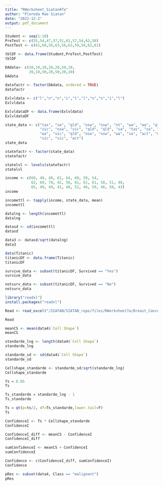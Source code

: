 ---
title: "RWorksheet_Siatan#7a"
author: "Floreda Mae Siatan"
date: "2022-12-2"
output: pdf_document
---

```{r vector1}
Student <- seq(1:10)
PreTest <- c(55,54,47,57,51,61,57,54,63,58)
PostTest <- c(61,60,56,63,56,63,59,56,62,61)

tblDF <- data.frame(Student,PreTest,PostTest)
tblDF
```
```{r vector2}
DAdata<- c(10,10,10,20,20,50,10,
           20,10,50,20,50,20,10)
DAdata

datafactr <- factor(DAdata, ordered = TRUE)
datafactr
```


```{r vector3}
Exlvldata <- c("l","n","n","i","l","l","n","n","i","l")
Exlvldata

ExlvldataDF <- data.frame(Exlvldata)
ExlvldataDF
```


```{r vector4}
state_data <- c("tas", "sa", "qld", "nsw", "nsw", "nt", "wa", "wa", "qld",
                "vic", "nsw", "vic", "qld", "qld", "sa", "tas", "sa", "nt",
                "wa", "vic", "qld", "nsw", "nsw", "wa", "sa", "act", "nsw",
                "vic", "vic", "act")
state_data 
```


```{r vector5}
statefactr <- factor(state_data)
statefactr

statelvl <- levels(statefactr)
statelvl
```



```{r vector6}
income <- c(60, 49, 40, 61, 64, 60, 59, 54,
            62, 69, 70, 42, 56, 61, 61, 61, 58, 51, 48,
            65, 49, 49, 41, 48, 52, 46, 59, 46, 58, 43)
income
```



```{r vector7}
incomettl <- tapply(income, state_data, mean)
incomettl

```


```{r vector8}
datalng <- length(incomettl)
datalng

datasd <- sd(incomettl)
datasd

data3 <- datasd/sqrt(datalng)
data3


```


```{r vector9}
data(Titanic)
titanicDF <- data.frame(Titanic)
titanicDF
```



```{r vector10}
survive_data <- subset(titanicDF, Survived == "Yes")
survive_data

notsurv_data <- subset(titanicDF, Survived == "No")
notsurv_data

```



```{r vector11}
library("readxl")
install.packages("readxl")

Read <- read_excel("/SIATAN/SIATAN_repo/files/RWorksheet7a/Breast_Cancer.xlsx") 

Read
```




```{r vector13}
meanCS <- mean(data4$`Cell Shape`)
meanCS

standarde_lng <- length(data4$`Cell Shape`)
standarde_lng


```


```{r vector14}
standarde_sd <- sd(data4$`Cell Shape`)
standarde_sd

```



```{r vector15}
Cellshape_standarde <- standarde_sd/sqrt(standarde_lng)
Cellshape_standarde
```

```{r vector16}
Ts = 0.05
Ts

Ts_standarde = standarde_lng - 1
Ts_standarde

Ts = qt(p=ts/2, df=Ts_standarde,lower.tail=F)
Ts

```


```{r vector17}
ConfidenceI <- Ts * Cellshape_standarde
ConfidenceI

ConfidenceI_diff <- meanCS - ConfidenceI
ConfidenceI_diff

sumConfidenceI <- meanCS + ConfidenceI
sumConfidenceI

Confidence <- c(ConfidenceI_diff, sumConfidenceI)
Confidence
```


```{r vector18}
pRes <- subset(data4, Class == "malignant")
pRes

```


